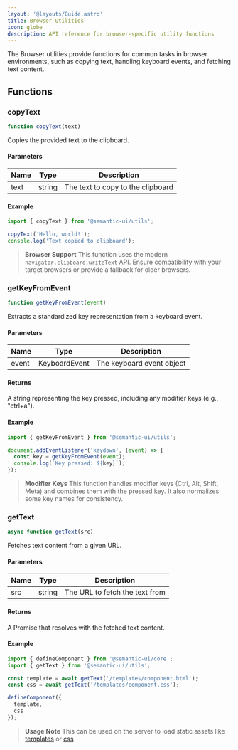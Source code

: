 ```yaml
---
layout: '@layouts/Guide.astro'
title: Browser Utilities
icon: globe
description: API reference for browser-specific utility functions
---
```


The Browser utilities provide functions for common tasks in browser environments, such as copying text, handling keyboard events, and fetching text content.

## Functions

### copyText

```javascript
function copyText(text)
```

Copies the provided text to the clipboard.

#### Parameters

| Name | Type   | Description |
|------|--------|-------------|
| text | string | The text to copy to the clipboard |

#### Example

```javascript
import { copyText } from '@semantic-ui/utils';

copyText('Hello, world!');
console.log('Text copied to clipboard');
```

> **Browser Support** This function uses the modern `navigator.clipboard.writeText` API. Ensure compatibility with your target browsers or provide a fallback for older browsers.

### getKeyFromEvent

```javascript
function getKeyFromEvent(event)
```

Extracts a standardized key representation from a keyboard event.

#### Parameters

| Name  | Type        | Description |
|-------|-------------|-------------|
| event | KeyboardEvent | The keyboard event object |

#### Returns

A string representing the key pressed, including any modifier keys (e.g., "ctrl+a").

#### Example

```javascript
import { getKeyFromEvent } from '@semantic-ui/utils';

document.addEventListener('keydown', (event) => {
  const key = getKeyFromEvent(event);
  console.log(`Key pressed: ${key}`);
});
```

> **Modifier Keys** This function handles modifier keys (Ctrl, Alt, Shift, Meta) and combines them with the pressed key. It also normalizes some key names for consistency.

### getText

```javascript
async function getText(src)
```

Fetches text content from a given URL.

#### Parameters

| Name | Type   | Description |
|------|--------|-------------|
| src  | string | The URL to fetch the text from |

#### Returns

A Promise that resolves with the fetched text content.

#### Example

```javascript
import { defineComponent } from '@semantic-ui/core';
import { getText } from '@semantic-ui/utils';

const template = await getText('/templates/component.html');
const css = await getText('/templates/component.css');

defineComponent({
  template,
  css
});
```

> **Usage Note** This can be used on the server to load static assets like [templates](/templating) or [css](/components/styling)
